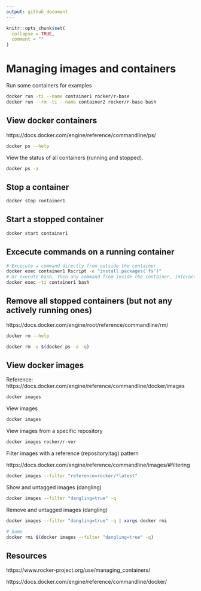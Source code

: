 ```yaml
---
output: github_document
---
```


```r
knitr::opts_chunk$set(
  collapse = TRUE,
  comment = ""
)
```

# Managing images and containers

Run some containers for examples

```bash
docker run -ti --name container1 rocker/r-base
docker run --rm -ti --name container2 rocker/r-base bash
```

## View docker containers

https://docs.docker.com/engine/reference/commandline/ps/

```bash
docker ps --help
```

View the status of all containers (running and stopped).

```bash
docker ps -a
```

## Stop a container

```bash
docker stop container1
```

## Start a stopped container

```bash
docker start container1
```

## Excecute commands on a running container

```bash
# Excecute a command directly from outside the container
docker exec container1 Rscript -e "install.packages('fs')"
# Or execute bash, then any command from inside the container, interactively
docker exec -ti container1 bash
```

## Remove all stopped containers (but not any actively running ones)

https://docs.docker.com/engine/root/reference/commandline/rm/

```bash
docker rm --help
```

```bash
docker rm -v $(docker ps -a -q)
```

## View docker images

Reference: https://docs.docker.com/engine/reference/commandline/docker/images

```bash
docker images
```

View images

```bash
docker images
```

View images from a specific repository

```bash
docker images rocker/r-ver
```

Filter images with a reference (repository:tag) pattern

https://docs.docker.com/engine/reference/commandline/images/#filtering

```bash
docker images --filter "reference=rocker/*latest"
```

Show and untagged images (dangling)

```bash
docker images --filter "dangling=true" -q
```

Remove and untagged images (dangling)

```bash
docker images --filter "dangling=true" -q | xargs docker rmi

# Same
docker rmi $(docker images --filter "dangling=true" -q)
```

## Resources

https://www.rocker-project.org/use/managing_containers/

https://docs.docker.com/engine/reference/commandline/docker/
